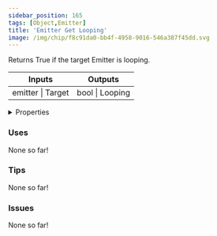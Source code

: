 ```yaml
---
sidebar_position: 165
tags: [Object,Emitter]
title: 'Emitter Get Looping'
image: /img/chip/f8c91da0-bb4f-4958-9016-546a387f45dd.svg
---
```


Returns True if the target Emitter is looping.



<IChip uuid="f8c91da0-bb4f-4958-9016-546a387f45dd"/>

<table><thead><tr><th>Inputs</th><th>Outputs</th></tr></thead><tbody><tr><td>emitter | Target</td><td>bool | Looping</td></tr></tbody></table>

<details>
  <summary>Properties</summary>
  <div>
    <div>
    <table>
      <tbody>
        <tr>
          <td>Is beta required?</td>
          <td>No</td>
        </tr>
        <tr>
          <td>Is chip a trolling risk?</td>
          <td>No</td>
        </tr>
        <tr>
          <td>Is chip a role assignment risk?</td>
          <td>No</td>
        </tr>
        <tr>
          <td>Chip UUID</td>
          <td>f8c91da0-bb4f-4958-9016-546a387f45dd</td>
        </tr>
        <tr>
          <td>Room availability</td>
          <td>Available everywhere</td>
        </tr>
      </tbody>
    </table>
    </div>
  </div>
</details>

### Uses

None so far!

### Tips

None so far!

### Issues

None so far!